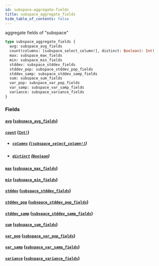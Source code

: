 ```yaml
---
id: subspace-aggregate-fields
title: subspace_aggregate_fields
hide_table_of_contents: false
---
```


aggregate fields of "subspace"

```graphql
type subspace_aggregate_fields {
  avg: subspace_avg_fields
  count(columns: [subspace_select_column!], distinct: Boolean): Int!
  max: subspace_max_fields
  min: subspace_min_fields
  stddev: subspace_stddev_fields
  stddev_pop: subspace_stddev_pop_fields
  stddev_samp: subspace_stddev_samp_fields
  sum: subspace_sum_fields
  var_pop: subspace_var_pop_fields
  var_samp: subspace_var_samp_fields
  variance: subspace_variance_fields
}
```

### Fields

#### [`avg`](#) ([`subspace_avg_fields`](../objects/subspace-avg-fields))

#### [`count`](#) ([`Int!`](../scalars/int))

- ##### [`columns`](#) ([`[subspace_select_column!]`](../enums/subspace-select-column))

- ##### [`distinct`](#) ([`Boolean`](../scalars/boolean))

#### [`max`](#) ([`subspace_max_fields`](../objects/subspace-max-fields))

#### [`min`](#) ([`subspace_min_fields`](../objects/subspace-min-fields))

#### [`stddev`](#) ([`subspace_stddev_fields`](../objects/subspace-stddev-fields))

#### [`stddev_pop`](#) ([`subspace_stddev_pop_fields`](../objects/subspace-stddev-pop-fields))

#### [`stddev_samp`](#) ([`subspace_stddev_samp_fields`](../objects/subspace-stddev-samp-fields))

#### [`sum`](#) ([`subspace_sum_fields`](../objects/subspace-sum-fields))

#### [`var_pop`](#) ([`subspace_var_pop_fields`](../objects/subspace-var-pop-fields))

#### [`var_samp`](#) ([`subspace_var_samp_fields`](../objects/subspace-var-samp-fields))

#### [`variance`](#) ([`subspace_variance_fields`](../objects/subspace-variance-fields))

